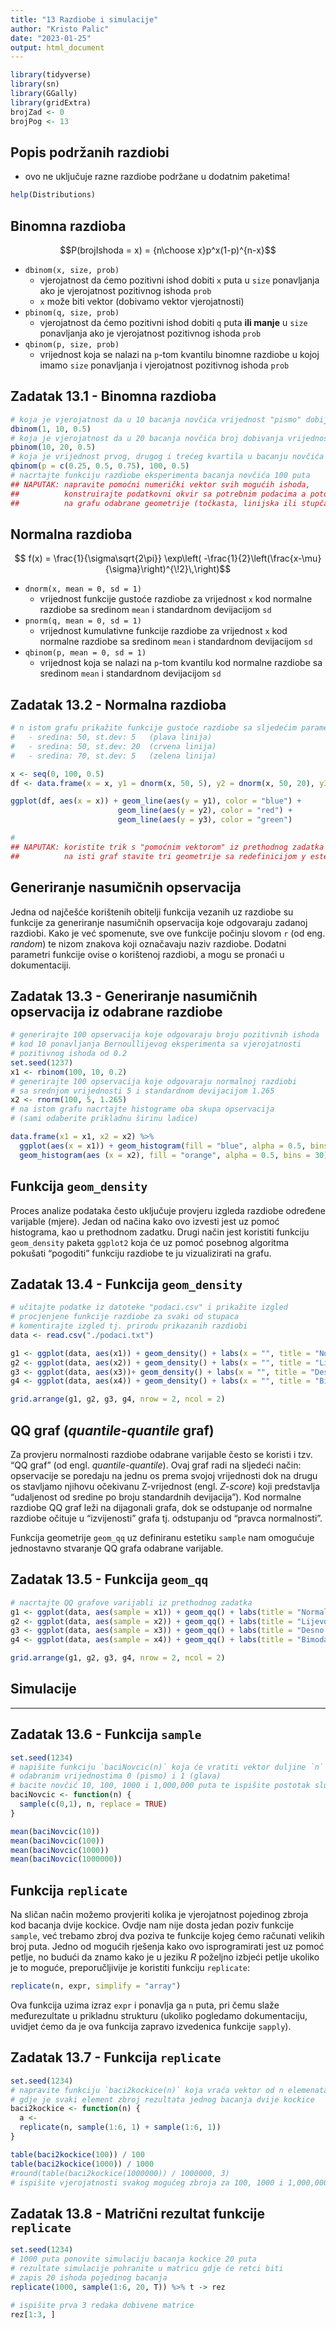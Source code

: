 ```yaml
---
title: "13 Razdiobe i simulacije"
author: "Kristo Palic"
date: "2023-01-25"
output: html_document
---
```


```r
library(tidyverse)
library(sn)
library(GGally)
library(gridExtra)
brojZad <- 0
brojPog <- 13
```



## Popis podržanih razdiobi

- ovo ne uključuje razne razdiobe podržane u dodatnim paketima!

```r
help(Distributions)
```

## Binomna razdioba

$$P(brojIshoda = x) = {n\choose x}p^x(1-p)^{n-x}$$


- `dbinom(x, size, prob)` 
     - vjerojatnost da ćemo pozitivni ishod dobiti `x` puta u `size` ponavljanja ako je vjerojatnost pozitivnog ishoda `prob`
     - `x` može biti vektor (dobivamo vektor vjerojatnosti)
     
- `pbinom(q, size, prob)` 
     - vjerojatnost da ćemo pozitivni ishod dobiti `q` puta **ili manje** u `size` ponavljanja ako je vjerojatnost pozitivnog ishoda `prob`


- `qbinom(p, size, prob)`
    - vrijednost koja se nalazi na `p`-tom kvantilu binomne razdiobe u kojoj imamo `size` ponavljanja i vjerojatnost pozitivnog ishoda `prob`
     
    
    
## Zadatak 13.1 - Binomna razdioba


```r
# koja je vjerojatnost da u 10 bacanja novčića vrijednost "pismo" dobijete točno jednom?
dbinom(1, 10, 0.5)
# koja je vjerojatnost da u 20 bacanja novčića broj dobivanja vrijednosti "pismo" bude manji ili jednak 10?
pbinom(10, 20, 0.5)
# koja je vrijednost prvog, drugog i trećeg kvartila u bacanju novčića 100 puta?
qbinom(p = c(0.25, 0.5, 0.75), 100, 0.5)
# nacrtajte funkciju razdiobe eksperimenta bacanja novčića 100 puta
## NAPUTAK: napravite pomoćni numerički vektor svih mogućih ishoda, 
##          konstruirajte podatkovni okvir sa potrebnim podacima a potom nacrtajte razdiobu
##          na grafu odabrane geometrije (točkasta, linijska ili stupčasta)
```



## Normalna razdioba

$$ f(x) = \frac{1}{\sigma\sqrt{2\pi}} 
  \exp\left( -\frac{1}{2}\left(\frac{x-\mu}{\sigma}\right)^{\!2}\,\right)$$




- `dnorm(x, mean = 0, sd = 1)` 
     - vrijednost funkcije gustoće razdiobe za vrijednost `x` kod normalne razdiobe sa sredinom `mean` i standardnom devijacijom `sd`
     
- `pnorm(q, mean = 0, sd = 1)` 
     - vrijednost kumulativne funkcije razdiobe za vrijednost `x` kod normalne razdiobe sa sredinom `mean` i standardnom devijacijom `sd`


- `qbinom(p, mean = 0, sd = 1)`
    - vrijednost koja se nalazi na `p`-tom kvantilu kod normalne razdiobe sa sredinom `mean` i standardnom devijacijom `sd`

     

## Zadatak 13.2 - Normalna razdioba


```r
# n istom grafu prikažite funkcije gustoće razdiobe sa sljedećim parametrima
#   - sredina: 50, st.dev: 5   (plava linija)
#   - sredina: 50, st.dev: 20  (crvena linija)
#   - sredina: 70, st.dev: 5   (zelena linija)

x <- seq(0, 100, 0.5)
df <- data.frame(x = x, y1 = dnorm(x, 50, 5), y2 = dnorm(x, 50, 20), y3 = dnorm(x, 70, 5))

ggplot(df, aes(x = x)) + geom_line(aes(y = y1), color = "blue") + 
                        geom_line(aes(y = y2), color = "red") + 
                        geom_line(aes(y = y3), color = "green")

#
## NAPUTAK: koristite trik s "pomoćnim vektorom" iz prethodnog zadatka
##          na isti graf stavite tri geometrije sa redefinicijom y estetike

```




## Generiranje nasumičnih opservacija

Jedna od najčešće korištenih obitelji funkcija vezanih uz razdiobe su funkcije za generiranje nasumičnih opservacija koje odgovaraju zadanoj razdiobi. Kako je već spomenute, sve ove funkcije počinju slovom `r` (od eng. *random*) te nizom znakova koji označavaju naziv razdiobe. Dodatni parametri funkcije ovise o korištenoj razdiobi, a mogu se pronaći u dokumentaciji.


## Zadatak 13.3 - Generiranje nasumičnih opservacija iz odabrane razdiobe

```r
# generirajte 100 opservacija koje odgovaraju broju pozitivnih ishoda
# kod 10 ponavljanja Bernoullijevog eksperimenta sa vjerojatnosti
# pozitivnog ishoda od 0.2
set.seed(1237)
x1 <- rbinom(100, 10, 0.2)
# generirajte 100 opservacija koje odgovaraju normalnoj razdiobi
# sa srednjom vrijednosti 5 i standardnom devijacijom 1.265
x2 <- rnorm(100, 5, 1.265)
# na istom grafu nacrtajte histograme oba skupa opservacija
# (sami odaberite prikladnu širinu ladice)

data.frame(x1 = x1, x2 = x2) %>%
  ggplot(aes(x = x1)) + geom_histogram(fill = "blue", alpha = 0.5, bins = 30) +
  geom_histogram(aes (x = x2), fill = "orange", alpha = 0.5, bins = 30)
```





## Funkcija `geom_density`

Proces analize podataka često uključuje provjeru izgleda razdiobe određene varijable (mjere). Jedan od načina kako ovo izvesti jest uz pomoć histograma, kao u prethodnom zadatku. Drugi način jest koristiti funkciju `geom_density` paketa `ggplot2` koja će uz pomoć posebnog algoritma pokušati "pogoditi" funkciju razdiobe te ju vizualizirati na grafu.



## Zadatak 13.4 - Funkcija `geom_density`

```r
# učitajte podatke iz datoteke "podaci.csv" i prikažite izgled
# procjenjene funkcije razdiobe za svaki od stupaca
# komentirajte izgled tj. prirodu prikazanih razdiobi
data <- read.csv("./podaci.txt")

g1 <- ggplot(data, aes(x1)) + geom_density() + labs(x = "", title = "Normalna") + xlim(c(160, 180))
g2 <- ggplot(data, aes(x2)) + geom_density() + labs(x = "", title = "Lijevo nagnuta") + xlim(c(170, 176))
g3 <- ggplot(data, aes(x3))+ geom_density() + labs(x = "", title = "Desno nagnuta") + xlim(c(160, 170))
g4 <- ggplot(data, aes(x4)) + geom_density() + labs(x = "", title = "Bimodalna") + xlim(c(90, 190))

grid.arrange(g1, g2, g3, g4, nrow = 2, ncol = 2)
```





## QQ graf (*quantile-quantile* graf)

Za provjeru normalnosti razdiobe odabrane varijable često se koristi i tzv. "QQ graf" (od engl.  *quantile-quantile*). Ovaj graf radi na sljedeći način: opservacije se poredaju na jednu os prema svojoj vrijednosti dok na drugu os stavljamo njihovu očekivanu Z-vrijednost (engl. *Z-score*) koji predstavlja "udaljenost od sredine po broju standardnih devijacija"). Kod normalne razdiobe QQ graf leži na dijagonali grafa, dok se odstupanje od normalne razdiobe očituje u "izvijenosti" grafa tj. odstupanju od "pravca normalnosti".

Funkcija geometrije `geom_qq` uz definiranu estetiku `sample` nam omogućuje jednostavno stvaranje QQ grafa odabrane varijable.

## Zadatak 13.5 - Funkcija `geom_qq`

```r
# nacrtajte QQ grafove varijabli iz prethodnog zadatka
g1 <- ggplot(data, aes(sample = x1)) + geom_qq() + labs(title = "Normalna")
g2 <- ggplot(data, aes(sample = x2)) + geom_qq() + labs(title = "Lijevo nagnuta")
g3 <- ggplot(data, aes(sample = x3)) + geom_qq() + labs(title = "Desno nagnuta")
g4 <- ggplot(data, aes(sample = x4)) + geom_qq() + labs(title = "Bimodalna")

grid.arrange(g1, g2, g3, g4, nrow = 2, ncol = 2)
```




## Simulacije 


***

## Zadatak 13.6 - Funkcija `sample`


```r
set.seed(1234)
# napišite funkciju `baciNovcic(n)` koja će vratiti vektor duljine `n` sa nasumično 
# odabranim vrijednostima 0 (pismo) i 1 (glava)
# bacite novčić 10, 100, 1000 i 1,000,000 puta te ispišite postotak slučajeva kada je ispala "glava"
baciNovcic <- function(n) {
  sample(c(0,1), n, replace = TRUE)
}

mean(baciNovcic(10))
mean(baciNovcic(100))
mean(baciNovcic(1000))
mean(baciNovcic(1000000))

```





## Funkcija `replicate`

Na sličan način možemo provjeriti kolika je vjerojatnost pojedinog zbroja kod bacanja dvije kockice. Ovdje nam nije dosta jedan poziv funkcije `sample`, već trebamo zbroj dva poziva te funkcije kojeg ćemo računati velikih broj puta. Jedno od mogućih rješenja kako ovo isprogramirati jest uz pomoć petlje, no budući da znamo kako je u jeziku *R* poželjno izbjeći petlje ukoliko je to moguće, preporučljivije je koristiti funkciju `replicate`:

```r
replicate(n, expr, simplify = "array")
```

Ova funkcija uzima izraz `expr` i ponavlja ga `n` puta, pri čemu slaže međurezultate u prikladnu strukturu (ukoliko pogledamo dokumentaciju, uvidjet ćemo da je ova funkcija zapravo izvedenica funkcije `sapply`).

## Zadatak 13.7 - Funkcija `replicate`


```r
set.seed(1234)
# napravite funkciju `baci2kockice(n)` koja vraća vektor od n elemenata
# gdje je svaki element zbroj rezultata jednog bacanja dvije kockice
baci2kockice <- function(n) {
  a <- 
  replicate(n, sample(1:6, 1) + sample(1:6, 1))
}

table(baci2kockice(100)) / 100
table(baci2kockice(1000)) / 1000
#round(table(baci2kockice(1000000)) / 1000000, 3)
# ispišite vjerojatnosti svakog mogućeg zbroja za 100, 1000 i 1,000,000 bacanja kockice
```






## Zadatak 13.8 - Matrični rezultat funkcije `replicate`

```r
set.seed(1234)
# 1000 puta ponovite simulaciju bacanja kockice 20 puta
# rezultate simulacije pohranite u matricu gdje će retci biti 
# zapis 20 ishoda pojedinog bacanja
replicate(1000, sample(1:6, 20, T)) %>% t -> rez

# ispišite prva 3 redaka dobivene matrice
rez[1:3, ]
```




